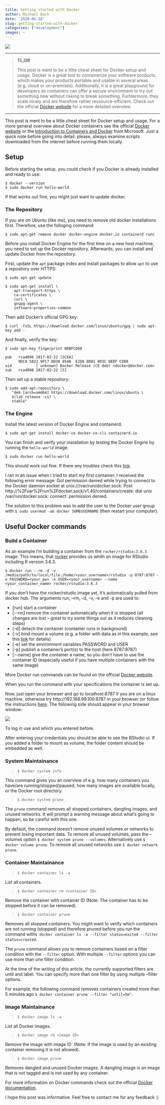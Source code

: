 ```yaml
---
title: Getting started with Docker
author: Michael Bach
date: '2020-06-28'
slug: getting-started-with-docker
categories: ["development"]
images: ~
---
```


![](/images/Docker_logo.png)

---------------------------------------

> **TL;DR**
>
> This post is ment to be a little cheat sheet for Docker setup and usage. Docker is a great tool to containerize your software products, which makes your products portable and usable in several areas (e.g. cloud or on-premises). Additionally, it is a great playground for developers as containers can offer a secure environment to try out something new without risking to break something. Furhtermore, they scale nicely and are therefore rather ressource-efficient. Check out the official [Docker website](https://www.docker.com/resources/what-container) for a more detailed overview.

---------------------------------------

This post is ment to be a little cheat sheet for Docker setup and usage. For a more general overview about Docker containers see the official [Docker website](https://www.docker.com/resources/what-container) or the [Introduction to Containers and Docker](https://docs.microsoft.com/en-us/dotnet/architecture/microservices/container-docker-introduction/) from Microsoft. Just a quick note before going into detail: please, always examine scripts downloaded from the internet before running them locally.

## Setup

Before starting the setup, you could check if you Docker is already installed and ready to use:

```
$ docker --version
$ sudo docker run hello-world
```

If that works out fine, you might just want to update docker.

### The Repository

If you are on Ubuntu (like me), you need to remove old docker installations first. Therefore, use the folloging command:

```
$ sudo apt-get remove docker docker-engine docker.io containerd runc
```

Before you install Docker Engine for the first time on a new host machine, you need to set up the Docker repository. Afterwards, you can install and update Docker from the repository.

First, update the `apt` package index and install packages to allow `apt` to use a repository over HTTPS:

```
$ sudo apt-get update

$ sudo apt-get install \
    apt-transport-https \
    ca-certificates \
    curl \
    gnupg-agent \
    software-properties-common
```

Then add Docker's official GPG key:

```
$ curl -fsSL https://download.docker.com/linux/ubuntu/gpg | sudo apt-key add -
```

And finally, verify the key:

```
$ sudo apt-key fingerprint 0EBFCD88

pub   rsa4096 2017-02-22 [SCEA]
      9DC8 5822 9FC7 DD38 854A  E2D8 8D81 803C 0EBF CD88
uid           [ unknown] Docker Release (CE deb) <docker@docker.com>
sub   rsa4096 2017-02-22 [S]
```

Then set up a stable repository:

```
$ sudo add-apt-repository \
   "deb [arch=amd64] https://download.docker.com/linux/ubuntu \
   $(lsb_release -cs) \
   stable"
```

### The Engine

Install the latest version of Docker Engine and containerd.

```
$ sudo apt-get install docker-ce docker-ce-cli containerd.io
```

You can finish and verify your installation by testing the Docker Engine by running the `hello-world` image.

```
$ sudo docker run hello-world
```

This should work out fine. If there any troubles check this [link](https://docs.docker.com/engine/install/ubuntu/).


I ran in an issue when I tried to start my first container. I received the following error message: Got permission denied while trying to connect to the Docker daemon socket at unix:///var/run/docker.sock: Post http://%2Fvar%2Frun%2Fdocker.sock/v1.40/containers/create: dial unix /var/run/docker.sock: connect: permission denied.

The solution to this problem was to add the user to the Docker user group with `$ sudo usermod -aG docker SOMEUSERNAME` (then restart your computer).


## Useful Docker commands

### Build a Container

As an example I'm building a container from the `rocker/rstudio:3.6.3` image. This means, that [rocker](https://www.rocker-project.org/) provides us whith an image for RStudio including R version 3.6.3.

```
$ docker run --rm -d -v /media/path/to/local/file:/home/<your_username>/rstudio -p 8787:8787 -e PASSWORD=<your_pw> -e USER=<your_username> --name <your_container_name> rocker/rstudio:3.6.3
```

If you don't have the rocker/rstudio image yet, it's automatically pulled from docker hub.
The arguments run, --rm, -d, -v, -e and -p are used to:

- [run] start a container
- [\--rm] remove the container automatically when it is stopped (all changes are lost – great to try some things out as it reduces cleaning steps)
- [-d] detach the container (container runs in background)
- [-v] bind mount a volume (e.g. a folder with data as in this example, see this [link](https://github.com/rocker-org/rocker/wiki/Sharing-files-with-host-machine) for details)
- [-e] set the environment variables PASSWORD and USER
- [-p] publish a container's port(s) to the host (here 8787:8787)
- [\--name] give the container a name, so you don't have to use the container ID (especially useful if you have multiple containers with the same image)

More Docker run commands can be found on the official [Docker website](https://docs.docker.com/engine/reference/commandline/run/).

When you run the command with your specifications the container is set up.

Now, just open your browser and go to *localhost:8787* if you are on a linux machine, otherwise try http://192.168.99.100:8787 in your browser (or follow the instructions [here](https://github.com/rocker-org/rocker/wiki/Using-the-RStudio-image). The following side should appear in your browser window:

![](/images/rstudio-login.png)

To log in use <your_username> and <your_pw> which you entered before.

After entering your credentials you should be able to see the RStudio ui. If you added a folder to mount as volume, the folder content should be embedded as well.


### System Maintainance

> `$ docker system info`

This command gives you an overview of e.g. how many containers you have/are running/stopped/paused, how many images are available locally, or the Docker root directory.


> `$ docker system prune`

The `prune` command removes all stopped containers, dangling images, and unused networks. It will prompt a warning message about what's going to happen, so be careful with this one.

By default, the command doesn't remove unused volumes or networks to prevent losing important data. To remove all unused volumes, pass the --volumes option `$ docker system prune --volumes`. Alternatively use `$ docker volume prune`.
To remove all unused networks use `$ docker network prune`.


### Container Maintainance

> `$ docker container ls -a`

List all containers.

> `$ docker container rm <container ID>`

Remove the container with container ID <container ID> (Note: The container has to be stopped before it can be removed).

> `$ docker container prune`

Removes all stopped containers. You might want to verify which containers are not running (stopped) and therefore pruned before you run the command with`$ docker container ls -a --filter status=exited --filter status=created`.

The `prune` command allows you to remove containers based on a filter condition with the `--filter` option. With multiple `--filter` options you can use more than one filter condition.

At the time of the writing of this article, the currently supported filters are until and label. You can specify more than one filter by using multiple --filter options.

For example, the following command removes containers created more than 5 minutes ago `$ docker container prune --filter "until=5m"`.


### Image Maintainance

> `$ docker image ls -a`

List all Docker images.

> `$ docker image rm <image ID>`

Remove the image with image ID <image ID> (Note: If the image is used by an existing container removing it is not allowed).

> `$ docker image prune`

Removes dangled and unused Docker images. A dangling image is an image that is not tagged and is not used by any container.


For more information on Docker commands check out the official [Docker documentation](https://docs.docker.com/).


I hope this post was informative. Feel free to contact me for any feedback :)




